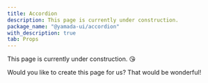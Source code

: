 ```yaml
---
title: Accordion
description: This page is currently under construction.
package_name: "@yamada-ui/accordion"
with_description: true
tab: Props
---
```


This page is currently under construction. 😘

Would you like to create this page for us? That would be wonderful!
